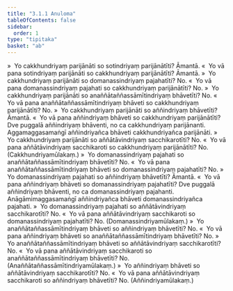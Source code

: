 ```yaml
---
title: "3.1.1 Anuloma"
tableOfContents: false
sidebar:
  order: 1
type: "tipitaka"
basket: "ab"
---
```



<DynamicBreadcrumb />

<Division number="435">

<Paragraph number="4037">
»  Yo cakkhundriyaṃ parijānāti so sotindriyaṃ parijānātīti? Āmantā.
</Paragraph>

<Paragraph number="4038">
«  Yo vā pana sotindriyaṃ parijānāti so cakkhundriyaṃ parijānātīti? Āmantā.
</Paragraph>

<Paragraph number="4039">
»  Yo cakkhundriyaṃ parijānāti so domanassindriyaṃ pajahatīti? No.
</Paragraph>

<Paragraph number="4040">
«  Yo vā pana domanassindriyaṃ pajahati so cakkhundriyaṃ parijānātīti? No.
</Paragraph>

<Paragraph number="4041">
»  Yo cakkhundriyaṃ parijānāti so anaññātaññassāmītindriyaṃ bhāvetīti? No.
</Paragraph>

<Paragraph number="4042">
«  Yo vā pana anaññātaññassāmītindriyaṃ bhāveti so cakkhundriyaṃ parijānātīti? No.
</Paragraph>

<Paragraph number="4043">
»  Yo cakkhundriyaṃ parijānāti so aññindriyaṃ bhāvetīti? Āmantā.
</Paragraph>

<Paragraph number="4044">
«  Yo vā pana aññindriyaṃ bhāveti so cakkhundriyaṃ parijānātīti?
</Paragraph>

<Paragraph number="4045">
Dve puggalā aññindriyaṃ bhāventi, no ca cakkhundriyaṃ parijānanti. Aggamaggasamaṅgī aññindriyañca bhāveti cakkhundriyañca parijānāti.
</Paragraph>

<Paragraph number="4046">
»  Yo cakkhundriyaṃ parijānāti so aññātāvindriyaṃ sacchikarotīti? No.
</Paragraph>

<Paragraph number="4047">
«  Yo vā pana aññātāvindriyaṃ sacchikaroti so cakkhundriyaṃ parijānātīti? No. (Cakkhundriyamūlakaṃ.)
</Paragraph>

</Division>
<Division number="436">

<Paragraph number="4048">
»  Yo domanassindriyaṃ pajahati so anaññātaññassāmītindriyaṃ bhāvetīti? No.
</Paragraph>

<Paragraph number="4049">
«  Yo vā pana anaññātaññassāmītindriyaṃ bhāveti so domanassindriyaṃ pajahatīti? No.
</Paragraph>

<Paragraph number="4050">
»  Yo domanassindriyaṃ pajahati so aññindriyaṃ bhāvetīti? Āmantā.
</Paragraph>

<Paragraph number="4051">
«  Yo vā pana aññindriyaṃ bhāveti so domanassindriyaṃ pajahatīti?
</Paragraph>

<Paragraph number="4052">
Dve puggalā aññindriyaṃ bhāventi, no ca domanassindriyaṃ pajahanti. Anāgāmimaggasamaṅgī aññindriyañca bhāveti domanassindriyañca pajahati.
</Paragraph>

<Paragraph number="4053">
»  Yo domanassindriyaṃ pajahati so aññātāvindriyaṃ sacchikarotīti? No.
</Paragraph>

<Paragraph number="4054">
«  Yo vā pana aññātāvindriyaṃ sacchikaroti so domanassindriyaṃ pajahatīti? No. (Domanassindriyamūlakaṃ.)
</Paragraph>

</Division>
<Division number="437">

<Paragraph number="4055">
»  Yo anaññātaññassāmītindriyaṃ bhāveti so aññindriyaṃ bhāvetīti? No.
</Paragraph>

<Paragraph number="4056">
«  Yo vā pana aññindriyaṃ bhāveti so anaññātaññassāmītindriyaṃ bhāvetīti? No.
</Paragraph>

<Paragraph number="4057">
»  Yo anaññātaññassāmītindriyaṃ bhāveti so aññātāvindriyaṃ sacchikarotīti? No.
</Paragraph>

<Paragraph number="4058">
«  Yo vā pana aññātāvindriyaṃ sacchikaroti so anaññātaññassāmītindriyaṃ bhāvetīti? No. (Anaññātaññassāmītindriyamūlakaṃ.)
</Paragraph>

</Division>
<Division number="438">

<Paragraph number="4059">
»  Yo aññindriyaṃ bhāveti so aññātāvindriyaṃ sacchikarotīti? No.
</Paragraph>

<Paragraph number="4060">
«  Yo vā pana aññātāvindriyaṃ sacchikaroti so aññindriyaṃ bhāvetīti? No. (Aññindriyamūlakaṃ.)
</Paragraph>
</Division>
